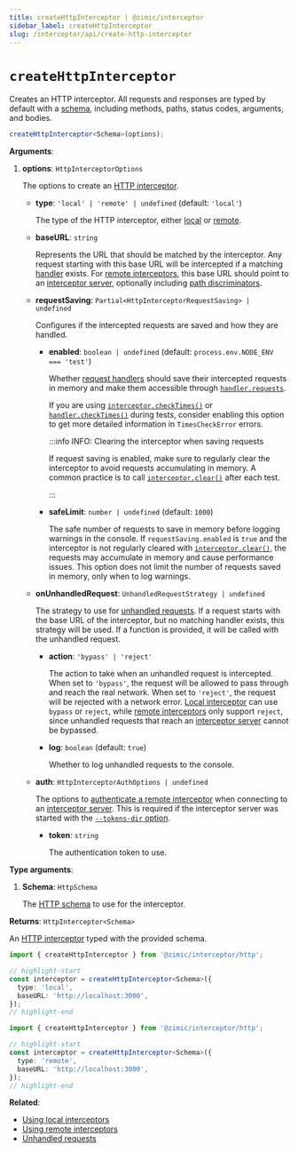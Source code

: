 ```yaml
---
title: createHttpInterceptor | @zimic/interceptor
sidebar_label: createHttpInterceptor
slug: /interceptor/api/create-http-interceptor
---
```



# `createHttpInterceptor`

Creates an HTTP interceptor. All requests and responses are typed by default with a
[schema](/docs/zimic-http/guides/1-schemas.md), including methods, paths, status codes, arguments, and bodies.

```ts
createHttpInterceptor<Schema>(options);
```

**Arguments**:

1. **options**: `HttpInterceptorOptions`

   The options to create an [HTTP interceptor](/docs/zimic-interceptor/api/2-http-interceptor.mdx).

   - **type**: `'local' | 'remote' | undefined` (default: `'local'`)

     The type of the HTTP interceptor, either [local](/docs/zimic-interceptor/guides/http/1-local-http-interceptors.md)
     or [remote](/docs/zimic-interceptor/guides/http/2-remote-http-interceptors.md).

   - **baseURL**: `string`

     Represents the URL that should be matched by the interceptor. Any request starting with this base URL will be
     intercepted if a matching [handler](/docs/zimic-interceptor/api/3-http-request-handler.md) exists. For
     [remote interceptors](/docs/zimic-interceptor/guides/http/2-remote-http-interceptors.md), this base URL should
     point to an [interceptor server](/docs/zimic-interceptor/cli/1-server.md), optionally including
     [path discriminators](/docs/zimic-interceptor/guides/http/2-remote-http-interceptors.md#path-discriminators).

   - **requestSaving**: `Partial<HttpInterceptorRequestSaving> | undefined`

     Configures if the intercepted requests are saved and how they are handled.

     - **enabled**: `boolean | undefined` (default: `process.env.NODE_ENV === 'test'`)

       Whether [request handlers](/docs/zimic-interceptor/api/3-http-request-handler.md) should save their intercepted
       requests in memory and make them accessible through
       [`handler.requests`](/docs/zimic-interceptor/api/3-http-request-handler.md#handlerrequests).

       If you are using
       [`interceptor.checkTimes()`](/docs/zimic-interceptor/api/2-http-interceptor.mdx#interceptorchecktimes) or
       [`handler.checkTimes()`](/docs/zimic-interceptor/api/3-http-request-handler.md#handlerchecktimes) during tests,
       consider enabling this option to get more detailed information in `TimesCheckError` errors.

       :::info INFO: <span>Clearing the interceptor when saving requests</span>

       If request saving is enabled, make sure to regularly clear the interceptor to avoid requests accumulating in
       memory. A common practice is to call
       [`interceptor.clear()`](/docs/zimic-interceptor/api/2-http-interceptor.mdx#interceptorclear) after each test.

       :::

     - **safeLimit**: `number | undefined` (default: `1000`)

       The safe number of requests to save in memory before logging warnings in the console. If `requestSaving.enabled`
       is `true` and the interceptor is not regularly cleared with
       [`interceptor.clear()`](/docs/zimic-interceptor/api/2-http-interceptor.mdx#interceptorclear), the requests may
       accumulate in memory and cause performance issues. This option does not limit the number of requests saved in
       memory, only when to log warnings.

   - **onUnhandledRequest**: `UnhandledRequestStrategy | undefined`

     The strategy to use for [unhandled requests](/docs/zimic-interceptor/guides/http/8-unhandled-requests.md). If a
     request starts with the base URL of the interceptor, but no matching handler exists, this strategy will be used. If
     a function is provided, it will be called with the unhandled request.

     - **action**: `'bypass' | 'reject'`

       The action to take when an unhandled request is intercepted. When set to `'bypass'`, the request will be allowed
       to pass through and reach the real network. When set to `'reject'`, the request will be rejected with a network
       error. [Local interceptor](/docs/zimic-interceptor/guides/http/1-local-http-interceptors.md) can use `bypass` or
       `reject`, while [remote interceptors](/docs/zimic-interceptor/guides/http/2-remote-http-interceptors.md) only
       support `reject`, since unhandled requests that reach an
       [interceptor server](/docs/zimic-interceptor/cli/1-server.md) cannot be bypassed.

     - **log**: `boolean` (default: `true`)

       Whether to log unhandled requests to the console.

   - **auth**: `HttpInterceptorAuthOptions | undefined`

     The options to
     [authenticate a remote interceptor](/docs/zimic-interceptor/guides/http/2-remote-http-interceptors.md#interceptor-server-authentication)
     when connecting to an [interceptor server](/docs/zimic-interceptor/cli/1-server.md). This is required if the
     interceptor server was started with the
     [`--tokens-dir` option](/docs/zimic-interceptor/cli/1-server.md#zimic-interceptor-server-start).

     - **token**: `string`

       The authentication token to use.

**Type arguments**:

1. **Schema**: `HttpSchema`

   The [HTTP schema](/docs/zimic-http/guides/1-schemas.md) to use for the interceptor.

**Returns**: `HttpInterceptor<Schema>`

An [HTTP interceptor](/docs/zimic-interceptor/api/2-http-interceptor.mdx) typed with the provided schema.

<Tabs groupId="zimic-http-interceptor-type">
  <TabItem value="local" label="Local interceptor">

```ts
import { createHttpInterceptor } from '@zimic/interceptor/http';

// highlight-start
const interceptor = createHttpInterceptor<Schema>({
  type: 'local',
  baseURL: 'http://localhost:3000',
});
// highlight-end
```

  </TabItem>

  <TabItem value="remote" label="Remote interceptor">

```ts
import { createHttpInterceptor } from '@zimic/interceptor/http';

// highlight-start
const interceptor = createHttpInterceptor<Schema>({
  type: 'remote',
  baseURL: 'http://localhost:3000',
});
// highlight-end
```

  </TabItem>
</Tabs>

**Related**:

- [Using local interceptors](/docs/zimic-interceptor/guides/http/1-local-http-interceptors.md)
- [Using remote interceptors](/docs/zimic-interceptor/guides/http/2-remote-http-interceptors.md)
- [Unhandled requests](/docs/zimic-interceptor/guides/http/8-unhandled-requests.md)
